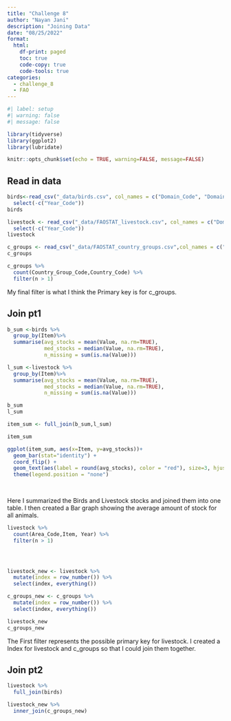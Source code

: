 ```yaml
---
title: "Challenge 8"
author: "Nayan Jani"
description: "Joining Data"
date: "08/25/2022"
format:
  html:
    df-print: paged
    toc: true
    code-copy: true
    code-tools: true
categories:
  - challenge_8
  - FAO
---
```


```r
#| label: setup
#| warning: false
#| message: false

library(tidyverse)
library(ggplot2)
library(lubridate)

knitr::opts_chunk$set(echo = TRUE, warning=FALSE, message=FALSE)
```




## Read in data


```r

birds<-read_csv("_data/birds.csv", col_names = c("Domain_Code", "Domain", "Area_Code", "Area", "Element_Code","Element", "Item_Code","Item", "Year_Code", "Year","Unit", "Value", "Flag", "Flag_Description" ), skip=1)%>%
  select(-c("Year_Code"))
birds

livestock <- read_csv("_data/FAOSTAT_livestock.csv", col_names = c("Domain_Code", "Domain", "Area_Code", "Area", "Element_Code","Element", "Item_Code","Item", "Year_Code", "Year","Unit", "Value", "Flag", "Flag_Description" ), skip=1) %>%
  select(-c("Year_Code"))
livestock

c_groups <- read_csv("_data/FAOSTAT_country_groups.csv",col_names = c("Country_Group_Code","Country_Group","Country_Code", "Country", "M49_Code", "ISO2_Code", "ISO3_Code"), skip=1)
c_groups

c_groups %>%
  count(Country_Group_Code,Country_Code) %>% 
  filter(n > 1)


```


My final filter is what I think the Primary key is for c_groups.

## Join pt1

```r



b_sum <-birds %>%
  group_by(Item)%>%
  summarise(avg_stocks = mean(Value, na.rm=TRUE),
            med_stocks = median(Value, na.rm=TRUE),
            n_missing = sum(is.na(Value)))

l_sum <-livestock %>%
  group_by(Item)%>%
  summarise(avg_stocks = mean(Value, na.rm=TRUE),
            med_stocks = median(Value, na.rm=TRUE),
            n_missing = sum(is.na(Value)))

b_sum
l_sum

item_sum <- full_join(b_sum,l_sum)

item_sum

ggplot(item_sum, aes(x=Item, y=avg_stocks))+
  geom_bar(stat="identity") +
  coord_flip() +
  geom_text(aes(label = round(avg_stocks), color = "red"), size=3, hjust=.6) +
  theme(legend.position = "none")
  
  

```


Here I summarized the Birds and Livestock stocks and joined them into one table. I then created a Bar graph showing the average amount of stock for all animals.



```r


livestock %>%
  count(Area_Code,Item, Year) %>% 
  filter(n > 1)




livestock_new <- livestock %>%
  mutate(index = row_number()) %>%
  select(index, everything())

c_groups_new <- c_groups %>%
  mutate(index = row_number()) %>%
  select(index, everything())

livestock_new
c_groups_new

```

The First filter represents the possible primary key for livestock. I created a Index for livestock and c_groups so that I could join them together.

## Join pt2

```r
livestock %>%
  full_join(birds)

livestock_new %>%
  inner_join(c_groups_new)
  
```



